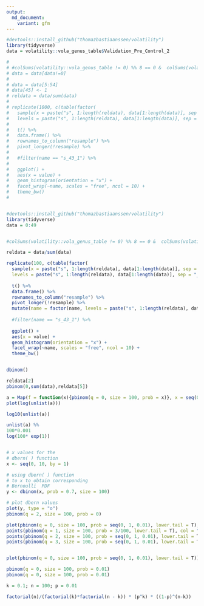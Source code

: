 ```yaml
---
output:
  md_document:
    variant: gfm
---
```



```r
#devtools::install_github("thomazbastiaanssen/volatility")
library(tidyverse)
data = volatility::vola_genus_table$Validation_Pre_Control_2

# 
# #colSums(volatility::vola_genus_table != 0) %% 8 == 0 &  colSums(volatility::vola_genus_table != 0) < 50
# data = data[data!=0]
# 
# data = data[5:54]
# data[45] <- 1
# reldata = data/sum(data)
# 
# replicate(1000, c(table(factor(
#   sample(x = paste("s", 1:length(reldata), data[1:length(data)], sep = "_"), size = sum(data), reldata, replace = T), 
#   levels = paste("s", 1:length(reldata), data[1:length(data)], sep = "_"))))) %>%
#   
#   t() %>%
#   data.frame() %>%
#   rownames_to_column("resample") %>%
#   pivot_longer(!resample) %>%
#   
#   #filter(name == "s_43_1") %>%
#   
#   ggplot() +
#   aes(x = value) +
#   geom_histogram(orientation = "x") + 
#   facet_wrap(~name, scales = "free", ncol = 10) +
#   theme_bw()
#   


#devtools::install_github("thomazbastiaanssen/volatility")
library(tidyverse)
data = 0:49


#colSums(volatility::vola_genus_table != 0) %% 8 == 0 &  colSums(volatility::vola_genus_table != 0) < 50

reldata = data/sum(data)

replicate(100, c(table(factor(
  sample(x = paste("s", 1:length(reldata), data[1:length(data)], sep = "_"), size = sum(data), reldata, replace = T), 
  levels = paste("s", 1:length(reldata), data[1:length(data)], sep = "_"))))) %>%
  
  t() %>%
  data.frame() %>%
  rownames_to_column("resample") %>%
  pivot_longer(!resample) %>%
  mutate(name = factor(name, levels = paste("s", 1:length(reldata), data[1:length(data)], sep = "_"))) %>%  
  
  #filter(name == "s_43_1") %>%
  
  ggplot() +
  aes(x = value) +
  geom_histogram(orientation = "x") + 
  facet_wrap(~name, scales = "free", ncol = 10) +
  theme_bw()


dbinom()

reldata[2]
pbinom(0,sum(data),reldata[5])

a = Map(f = function(x){pbinom(q = 0, size = 100, prob = x)}, x = seq(0, 0.1, 0.01))
plot(log(unlist(a)))

log10(unlist(a))

unlist(a) %% 
100*0.001
log(100* exp(1))


# x values for the
# dbern( ) function
x <- seq(0, 10, by = 1)

# using dbern( ) function
# to x to obtain corresponding
# Bernoulli  PDF
y <- dbinom(x, prob = 0.7, size = 100)  

# plot dbern values
plot(y, type = "o")
pbinom(q = 2, size = 100, prob = 0)

plot(pbinom(q = 0, size = 100, prob = seq(0, 1, 0.01), lower.tail = T), xlim = c(0, 10)) 
points(pbinom(q = 1, size = 100, prob = 3/100, lower.tail = T), col = "red")
points(pbinom(q = 2, size = 100, prob = seq(0, 1, 0.01), lower.tail = T), col = "orange")
points(pbinom(q = 3, size = 100, prob = seq(0, 1, 0.01), lower.tail = T), col = "yellow")


plot(pbinom(q = 0, size = 100, prob = seq(0, 1, 0.01), lower.tail = T))

pbinom(q = 0, size = 100, prob = 0.01)
pbinom(q = 0, size = 100, prob = 0.01)

k = 0.1; n = 100; p = 0.01

factorial(n)/(factorial(k)*factorial(n - k)) * (p^k) * ((1-p)^(n-k))


```

